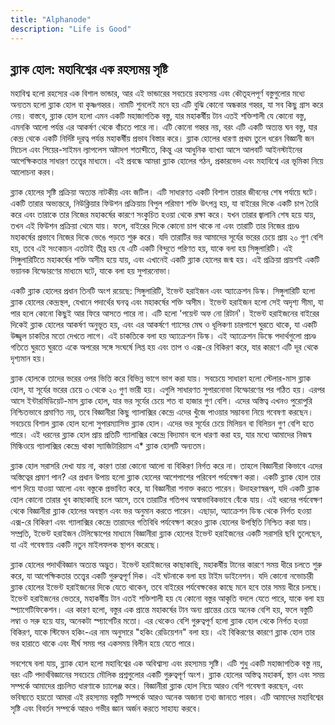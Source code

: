```yaml
---
title: "Alphanode"
description: "Life is Good"
---
```


## **ব্ল্যাক হোল: মহাবিশ্বের এক রহস্যময় সৃষ্টি**

মহাবিশ্ব হলো রহস্যের এক বিশাল ভান্ডার, আর এই ভান্ডারের সবচেয়ে রহস্যময় এবং কৌতূহলপূর্ণ বস্তুগুলোর মধ্যে অন্যতম হলো ব্ল্যাক হোল বা কৃষ্ণগহ্বর। নামটি শুনলেই মনে হয় এটি বুঝি কোনো অন্ধকার গহ্বর, যা সব কিছু গ্রাস করে নেয়। বাস্তবে, ব্ল্যাক হোল হলো এমন একটি মহাজাগতিক বস্তু, যার মহাকর্ষীয় টান এতই শক্তিশালী যে কোনো বস্তু, এমনকি আলো পর্যন্ত এর আকর্ষণ থেকে বাঁচতে পারে না। এটি কোনো গহ্বর নয়, বরং এটি একটি অত্যন্ত ঘন বস্তু, যার কেন্দ্র থেকে একটি নির্দিষ্ট দূরত্ব পর্যন্ত মহাকর্ষীয় প্রভাব বিস্তার করে। ব্ল্যাক হোলের ধারণা প্রথম তুলে ধরেন বিজ্ঞানী জন মিচেল এবং পিয়ের-সাইমন ল্যাপলেস অষ্টাদশ শতাব্দীতে, কিন্তু এর আধুনিক ব্যাখ্যা আসে আলবার্ট আইনস্টাইনের আপেক্ষিকতার সাধারণ তত্ত্বের মাধ্যমে। এই প্রবন্ধে আমরা ব্ল্যাক হোলের গঠন, প্রকারভেদ এবং মহাবিশ্বে এর ভূমিকা নিয়ে আলোচনা করব।

ব্ল্যাক হোলের সৃষ্টি প্রক্রিয়া অত্যন্ত নাটকীয় এবং জটিল। এটি সাধারণত একটি বিশাল তারার জীবনের শেষ পর্যায়ে ঘটে। একটি তারার অভ্যন্তরে, নিউক্লিয়ার ফিউশন প্রক্রিয়ায় বিপুল পরিমাণ শক্তি উৎপন্ন হয়, যা বাইরের দিকে একটি চাপ তৈরি করে এবং তারাকে তার নিজের মহাকর্ষের কারণে সংকুচিত হওয়া থেকে রক্ষা করে। যখন তারার জ্বালানি শেষ হয়ে যায়, তখন এই ফিউশন প্রক্রিয়া থেমে যায়। ফলে, বাইরের দিকে কোনো চাপ থাকে না এবং তারাটি তার নিজের প্রচণ্ড মহাকর্ষের প্রভাবে নিজের দিকে ভেঙে পড়তে শুরু করে। যদি তারাটির ভর আমাদের সূর্যের ভরের চেয়ে প্রায় ২০ গুণ বেশি হয়, তবে এই সংকোচন এতটাই তীব্র হয় যে এটি একটি বিন্দুতে পরিণত হয়, যাকে বলা হয় সিঙ্গুলারিটি। এই সিঙ্গুলারিটিতে মহাকর্ষের শক্তি অসীম হয়ে যায়, এবং এখানেই একটি ব্ল্যাক হোলের জন্ম হয়। এই প্রক্রিয়া প্রায়শই একটি ভয়ানক বিস্ফোরণের মাধ্যমে ঘটে, যাকে বলা হয় সুপারনোভা।

একটি ব্ল্যাক হোলের প্রধান তিনটি অংশ রয়েছে: সিঙ্গুলারিটি, ইভেন্ট হরাইজন এবং অ্যাক্রেশন ডিস্ক। সিঙ্গুলারিটি হলো ব্ল্যাক হোলের কেন্দ্রস্থল, যেখানে পদার্থের ঘনত্ব এবং মহাকর্ষের শক্তি অসীম। ইভেন্ট হরাইজন হলো সেই অদৃশ্য সীমা, যা পার হলে কোনো কিছুই আর ফিরে আসতে পারে না। এটি হলো 'পয়েন্ট অফ নো রিটার্ন'। ইভেন্ট হরাইজনের বাইরের দিকেই ব্ল্যাক হোলের আকর্ষণ অনুভূত হয়, এবং এর আকর্ষণে গ্যাসের মেঘ ও ধূলিকণা চারপাশে ঘুরতে থাকে, যা একটি উজ্জ্বল চাকতির মতো দেখতে লাগে। এই চাকতিকে বলা হয় অ্যাক্রেশন ডিস্ক। এই অ্যাক্রেশন ডিস্কে পদার্থগুলো প্রচণ্ড গতিতে ঘুরতে ঘুরতে একে অপরের সঙ্গে সংঘর্ষে লিপ্ত হয় এবং তাপ ও এক্স-রে বিকিরণ করে, যার কারণে এটি দূর থেকে দৃশ্যমান হয়।

ব্ল্যাক হোলকে তাদের ভরের ওপর ভিত্তি করে বিভিন্ন ভাগে ভাগ করা যায়। সবচেয়ে সাধারণ হলো স্টেলার-মাস ব্ল্যাক হোল, যা সূর্যের ভরের চেয়ে ৩ থেকে ২০ গুণ ভারী হয়। এগুলি সাধারণত সুপারনোভা বিস্ফোরণের পর গঠিত হয়। এরপর আসে ইন্টারমিডিয়েট-মাস ব্ল্যাক হোল, যার ভর সূর্যের চেয়ে শত বা হাজার গুণ বেশি। এদের অস্তিত্ব এখনও পুরোপুরি নিশ্চিতভাবে প্রমাণিত নয়, তবে বিজ্ঞানীরা কিছু গ্যালাক্সির কেন্দ্রে এদের খুঁজে পাওয়ার সম্ভাবনা নিয়ে গবেষণা করছেন। সবচেয়ে বিশাল ব্ল্যাক হোল হলো সুপারম্যাসিভ ব্ল্যাক হোল। এদের ভর সূর্যের চেয়ে মিলিয়ন বা বিলিয়ন গুণ বেশি হতে পারে। এই ধরনের ব্ল্যাক হোল প্রায় প্রতিটি গ্যালাক্সির কেন্দ্রে বিদ্যমান বলে ধারণা করা হয়, যার মধ্যে আমাদের নিজস্ব মিল্কিওয়ে গ্যালাক্সির কেন্দ্রে থাকা স্যাজিটারিয়াস এ\* ব্ল্যাক হোলটি অন্যতম।

ব্ল্যাক হোল সরাসরি দেখা যায় না, কারণ তারা কোনো আলো বা বিকিরণ নির্গত করে না। তাহলে বিজ্ঞানীরা কিভাবে এদের অস্তিত্বের প্রমাণ পান? এর প্রধান উপায় হলো ব্ল্যাক হোলের আশেপাশের পরিবেশ পর্যবেক্ষণ করা। একটি ব্ল্যাক হোল তার পাশ দিয়ে যাওয়া আলো এবং বস্তুকে প্রভাবিত করে, যা বিজ্ঞানীরা শনাক্ত করতে পারেন। উদাহরণস্বরূপ, যদি একটি ব্ল্যাক হোল কোনো তারার খুব কাছাকাছি চলে আসে, তবে তারাটির গতিপথ অস্বাভাবিকভাবে বেঁকে যায়। এই ধরনের পর্যবেক্ষণ থেকে বিজ্ঞানীরা ব্ল্যাক হোলের অবস্থান এবং ভর অনুমান করতে পারেন। এছাড়া, অ্যাক্রেশন ডিস্ক থেকে নির্গত হওয়া এক্স-রে বিকিরণ এবং গ্যালাক্সির কেন্দ্রে তারাদের গতিবিধি পর্যবেক্ষণ করেও ব্ল্যাক হোলের উপস্থিতি নিশ্চিত করা যায়। সম্প্রতি, ইভেন্ট হরাইজন টেলিস্কোপের মাধ্যমে বিজ্ঞানীরা ব্ল্যাক হোলের ইভেন্ট হরাইজনের একটি সরাসরি ছবি তুলেছেন, যা এই গবেষণায় একটি নতুন মাইলফলক স্থাপন করেছে।

ব্ল্যাক হোলের পদার্থবিজ্ঞান অত্যন্ত অদ্ভুত। ইভেন্ট হরাইজনের কাছাকাছি, মহাকর্ষীয় টানের কারণে সময় ধীরে চলতে শুরু করে, যা আপেক্ষিকতার তত্ত্বের একটি গুরুত্বপূর্ণ দিক। এই ঘটনাকে বলা হয় টাইম ডাইনেশন। যদি কোনো নভোচারী ব্ল্যাক হোলের ইভেন্ট হরাইজনের দিকে যেতে থাকেন, তবে বাইরের পর্যবেক্ষকের কাছে মনে হবে তার সময় ধীরে চলছে। ইভেন্ট হরাইজনের ভেতরে, মহাকর্ষীয় টান এতই শক্তিশালী হয় যে কোনো বস্তুর আকৃতি বদলে যেতে পারে, যাকে বলা হয় স্প্যাগেটিফিকেশন। এর কারণ হলো, বস্তুর এক প্রান্তে মহাকর্ষের টান অন্য প্রান্তের চেয়ে অনেক বেশি হয়, ফলে বস্তুটি লম্বা ও সরু হয়ে যায়, অনেকটা স্প্যাগেটির মতো। এর থেকেও বেশি গুরুত্বপূর্ণ হলো ব্ল্যাক হোল থেকে নির্গত হওয়া বিকিরণ, যাকে স্টিফেন হকিং-এর নাম অনুসারে "হকিং রেডিয়েশন" বলা হয়। এই বিকিরণের কারণে ব্ল্যাক হোল তার ভর হারাতে থাকে এবং দীর্ঘ সময় পর একসময় বিলীন হয়ে যেতে পারে।

সবশেষে বলা যায়, ব্ল্যাক হোল হলো মহাবিশ্বের এক অবিশ্বাস্য এবং রহস্যময় সৃষ্টি। এটি শুধু একটি মহাজাগতিক বস্তু নয়, বরং এটি পদার্থবিজ্ঞানের সবচেয়ে মৌলিক প্রশ্নগুলোর একটি গুরুত্বপূর্ণ অংশ। ব্ল্যাক হোলের অস্তিত্ব মহাকর্ষ, স্থান এবং সময় সম্পর্কে আমাদের প্রচলিত ধারণাকে চ্যালেঞ্জ করে। বিজ্ঞানীরা ব্ল্যাক হোল নিয়ে আরও বেশি গবেষণা করছেন, এবং ভবিষ্যতে হয়তো আমরা এই রহস্যময় বস্তুটি সম্পর্কে আরও অনেক অজানা তথ্য জানতে পারব। এটি আমাদের মহাবিশ্বের সৃষ্টি এবং বিবর্তন সম্পর্কে আরও গভীর জ্ঞান অর্জন করতে সাহায্য করবে।